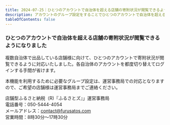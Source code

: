```yaml
---
title: 2024-07-25｜ひとつのアカウントで自治体を超える店舗の寄附状況が閲覧できるようになりました
description: アカウントのグループ設定をすることでひとつのアカウントで自治体を超える店舗の寄附状況が閲覧できるようになりました。
tableOfContents: false
---
```


### ひとつのアカウントで自治体を超える店舗の寄附状況が閲覧できるようになりました

複数自治体で出品している店舗様に向けて、ひとつのアカウントで寄附状況が閲覧できるように対応いたしました。各自治体のアカウントを都度切り替えてログインする手間が省けます。  

本機能を利用するために必要なグループ設定は、運営事務局での対応となりますので、ご希望の店舗様は運営事務局までご連絡ください。


店舗型ふるさと納税（R)『ふるさとズ』」運営事務局  
電話番号：050-5444-4054  
メールアドレス：contact@furusatos.com  
営業時間：8時30分～17時30分  


<LinkCard
  title="関連コンテンツ｜スタッフ登録"
  href="/shops/staff/"
/>